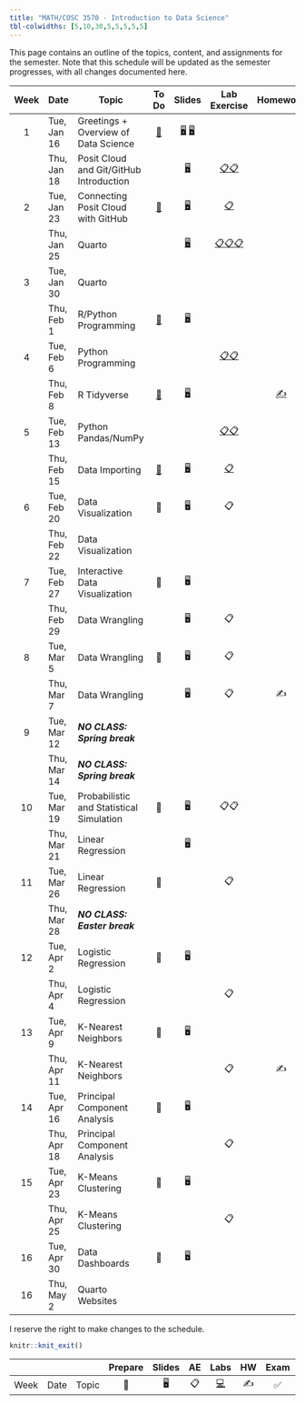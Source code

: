 ```yaml
---
title: "MATH/COSC 3570 - Introduction to Data Science"
tbl-colwidths: [5,10,30,5,5,5,5,5]
---
```


This page contains an outline of the topics, content, and assignments for the semester. Note that this schedule will be updated as the semester progresses, with all changes documented here.

::: column-screen-inset-right
| Week | Date        | Topic                                    |               To Do               |                                             Slides                                              |                                                                    Lab Exercise                                                                    |         Homework         |               Lab Presentation               |
|:-------:|---------|---------|:-------:|:--------:|:-------:|:-------:|:-------:|
|  1   | Tue, Jan 16 | Greetings + Overview of Data Science     | [📖](/weeks/week-1.html "Week 1") | [🖥️](/slides/01-syllabus.html "01-Syllabus") [🖥️](/slides/02-datascience.html "02-datascience") |                                                                                                                                                    |                          |                                              |
|      | Thu, Jan 18 | Posit Cloud and Git/GitHub Introduction  |                                   |                             [🖥️](/slides/03-posit.html "03-posit")                              |                          [📋](/exercise/lab00-posit.html "lab00-posit")[📋](/exercise/lab01-rscript.html "lab01-rscript")                          |                          |                                              |
|  2   | Tue, Jan 23 | Connecting Posit Cloud with GitHub       | [📖](/weeks/week-2.html "Week 2") |                               [🖥️](/slides/04-git.html "04-git")                                |                                                     [📋](/exercise/lab00-git.html "lab00-git")                                                     |                          |                                              |
|      | Thu, Jan 25 | Quarto                                   |                                   |                            [🖥️](/slides/05-quarto.html "05-quarto")                             | [📋](/exercise/lab02-quarto.html "lab02-quarto")[📋](/exercise/lab03-markdown.html "lab03-markdown")[📋](/exercise/lab04-chunk.html "lab04-chunk") |                          |                                              |
|  3   | Tue, Jan 30 | Quarto                                   |                                   |                                                                                                 |                                                                                                                                                    |                          |                                              |
|      | Thu, Feb 1  | R/Python Programming                     | [📖](/weeks/week-3.html "Week 3") |                            [🖥️](/slides/06-syntax.html "06-syntax")                             |                                                                                                                                                    |                          |                                              |
|  4   | Tue, Feb 6  | Python Programming                       |                                   |                                                                                                 |                               [📋](/exercise/lab05-rtype.html "lab05-rtype")[📋](/exercise/lab06-py.html "lab06-py")                               |                          |                                              |
|      | Thu, Feb 8  | R Tidyverse                              | [📖](/weeks/week-4.html "Week 4") |                           [🖥️](/slides/07-package.html "07-package")                            |                                                                                                                                                    | [✍️](/hw/hw1.html "hw1") |                                              |
|  5   | Tue, Feb 13 | Python Pandas/NumPy                      |                                   |                                                                                                 |                           [📋](/exercise/lab08-tibble.html "lab08-tibble")[📋](/exercise/lab09-numpy.html "lab09-numpy")                           |                          | [✅](/exercise/lab07-plot.html "lab07-plot") |
|      | Thu, Feb 15 | Data Importing                           | [📖](/weeks/week-5.html "Week 5") |                            [🖥️](/slides/08-import.html "08-import")                             |                                                  [📋](/exercise/lab10-import.html "lab10-import")                                                  |                          |                                              |
|  6   | Tue, Feb 20 | Data Visualization                       |                📖                 |                                               🖥️                                                |                                                                         📋                                                                         |                          |                                              |
|      | Thu, Feb 22 | Data Visualization                       |                                   |                                                                                                 |                                                                                                                                                    |                          |                                              |
|  7   | Tue, Feb 27 | Interactive Data Visualization           |                📖                 |                                               🖥️                                                |                                                                                                                                                    |                          |                      ✅                      |
|      | Thu, Feb 29 | Data Wrangling                           |                                   |                                               🖥️                                                |                                                                         📋                                                                         |                          |                                              |
|  8   | Tue, Mar 5  | Data Wrangling                           |                📖                 |                                               🖥️                                                |                                                                         📋                                                                         |                          |                                              |
|      | Thu, Mar 7  | Data Wrangling                           |                                   |                                               🖥️                                                |                                                                         📋                                                                         |            ✍️            |                                              |
|  9   | Tue, Mar 12 | ***NO CLASS: Spring break***             |                                   |                                                                                                 |                                                                                                                                                    |                          |                                              |
|      | Thu, Mar 14 | ***NO CLASS: Spring break***             |                                   |                                                                                                 |                                                                                                                                                    |                          |                                              |
|  10  | Tue, Mar 19 | Probabilistic and Statistical Simulation |                📖                 |                                               🖥️                                                |                                                                        📋📋                                                                        |                          |                                              |
|      | Thu, Mar 21 | Linear Regression                        |                                   |                                               🖥️                                                |                                                                                                                                                    |                          |                                              |
|  11  | Tue, Mar 26 | Linear Regression                        |                📖                 |                                                                                                 |                                                                         📋                                                                         |                          |                                              |
|      | Thu, Mar 28 | ***NO CLASS: Easter break***             |                                   |                                                                                                 |                                                                                                                                                    |                          |                                              |
|  12  | Tue, Apr 2  | Logistic Regression                      |                📖                 |                                               🖥️                                                |                                                                                                                                                    |                          |                                              |
|      | Thu, Apr 4  | Logistic Regression                      |                                   |                                                                                                 |                                                                         📋                                                                         |                          |                                              |
|  13  | Tue, Apr 9  | K-Nearest Neighbors                      |                📖                 |                                               🖥️                                                |                                                                                                                                                    |                          |                                              |
|      | Thu, Apr 11 | K-Nearest Neighbors                      |                                   |                                                                                                 |                                                                         📋                                                                         |            ✍️            |                                              |
|  14  | Tue, Apr 16 | Principal Component Analysis             |                📖                 |                                               🖥️                                                |                                                                                                                                                    |                          |                      📂                      |
|      | Thu, Apr 18 | Principal Component Analysis             |                                   |                                                                                                 |                                                                         📋                                                                         |                          |                                              |
|  15  | Tue, Apr 23 | K-Means Clustering                       |                📖                 |                                               🖥️                                                |                                                                                                                                                    |                          |                                              |
|      | Thu, Apr 25 | K-Means Clustering                       |                                   |                                                                                                 |                                                                         📋                                                                         |                          |                                              |
|  16  | Tue, Apr 30 | Data Dashboards                          |                📖                 |                                               🖥️                                                |                                                                                                                                                    |                          |                      📂                      |
|  16  | Thu, May 2  | Quarto Websites                          |                                   |                                                                                                 |                                                                                                                                                    |                          |                                              |
:::

I reserve the right to make changes to the schedule.

```r
knitr::knit_exit()
```

|      |      |       | Prepare | Slides | AE  |                                                    Labs                                                    | HW  | Exam | Project |
|--------|--------|--------|:------:|:------:|:------:|:------:|:------:|:------:|:------:|
| Week | Date | Topic |   📖    |   🖥️   | 📋  | [💻](https://sakai.duke.edu/samigo-app/servlet/Login?id=6fa7ebf3-01af-42a6-91ba-3e813d3901221641094171786) | ✍️  |  ✅  |   📂    |
